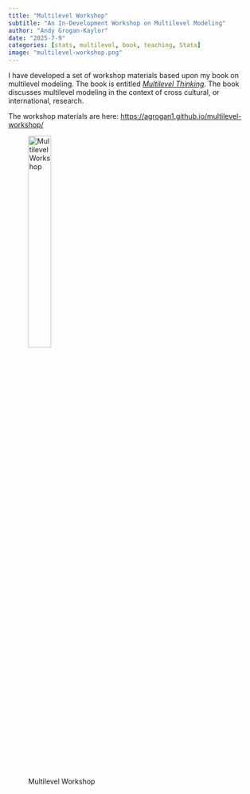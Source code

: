 ```yaml
---
title: "Multilevel Workshop"
subtitle: "An In-Development Workshop on Multilevel Modeling"
author: "Andy Grogan-Kaylor"
date: "2025-7-9"
categories: [stats, multilevel, book, teaching, Stata]
image: "multilevel-workshop.png"
---
```


I have developed a set of workshop materials based upon my book on multilevel modeling. The book is entitled [*Multilevel Thinking*](https://academic.oup.com/book/60530). The book discusses multilevel modeling in the context of cross cultural, or international, research. 

The workshop materials are here: [https://agrogan1.github.io/multilevel-workshop/](https://agrogan1.github.io/multilevel-workshop/)

![Multilevel Workshop](multilevel-workshop.png){width=33%}







